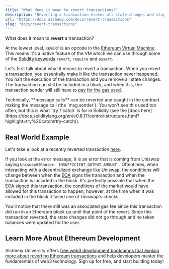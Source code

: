 ```yaml
---
title: "What does it mean to revert transactions?"
description: "Reverting a transaction erases all state changes and stops execution, but the sender still pays for gas and it can be included in a block."
url: "https://docs.alchemy.com/docs/revert-transactions"
slug: "docs/revert-transactions"
---
```



What does it mean to **revert** a transaction?

At the lowest level, `REVERT` is an opcode in the [Ethereum Virtual Machine](/docs/what-is-ethereum). This means it's a native feature of the VM which we can use through some of the [Solidity keywords](/docs/how-does-solidity-work) `revert`, `require` and `assert`.

Let's first talk about what it means to revert a transaction. When you revert a transaction, you essentially make it like the transaction never happened. You halt the execution of the transaction and you remove all state changes. The transaction can still be included in a block, and when it is, the transaction sender will still have to [pay for the gas used](/docs/ethereum-gas).

<Info>
  Technically, **message calls** can be reverted and caught in the contract making the message call (the `msg.sender`). You won't see this used too often, but this is what `try`/`catch` is for in Solidity (see the [docs here](https://docs.soliditylang.org/en/v0.8.17/control-structures.html?highlight=try%20catch#try-catch)).
</Info>

## Real World Example

Let's take a look at a recently reverted transaction [here](https://etherscan.io/tx/0x6def53bf56c2eb9dc08c6b87eeaadf90c46c0f4a57aab5ce9ca1481e7ff690d5).

If you look at the error message, it is an error that is coming from Uniswap saying `UniswapV2Router: INSUFFICIENT_OUTPUT_AMOUNT'`. Oftentimes, when interacting with a decentralized exchange like Uniswap, the conditions will change between when the [EOA](/docs/ethereum-accounts) signs the transaction and when the transaction is included in the block. It's perfectly possible that when the EOA signed this transaction, the conditions of the market would have allowed for this transaction to happen, however, at the time when it was included in the block it failed one of Uniswap's checks.

You'll notice that there still was an associated gas fee since this transaction did run in an Ethereum block up until that point of the revert. Since this transaction reverted, the state changes did not go through and no token balances were updated for the user.

## Learn More About Ethereum Development

Alchemy University offers [free web3 development bootcamps that explain more about reverting Ethereum transactions](https://university.alchemy.com/ethereum) and help developers master the fundamentals of web3 technology. Sign up for free, and start building today!
